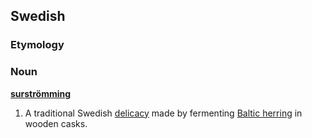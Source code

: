 ==Swedish==
{{wikipedia}}

===Etymology===
{{etycomp|word1=sur|trans1=sour|word2=strömming|trans2=Baltic herring}}

===Noun===
'''[[sur]][[strömming]]'''
{{sv-noun-reg-ar|stem=surströmming}}

# A traditional Swedish [[delicacy]] made by fermenting [[Baltic herring]] in wooden casks.